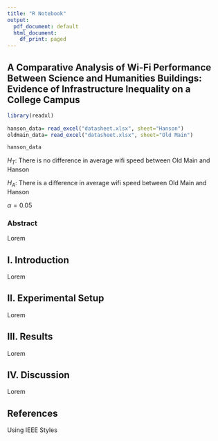 ```yaml
---
title: "R Notebook"
output:
  pdf_document: default
  html_document:
    df_print: paged
---
```


## A Comparative Analysis of Wi-Fi Performance Between Science and Humanities Buildings: Evidence of Infrastructure Inequality on a College Campus

```r
library(readxl)
 
hanson_data= read_excel("datasheet.xlsx", sheet="Hanson")
oldmain_data= read_excel("datasheet.xlsx", sheet="Old Main")

hanson_data
```

$H_T$: There is no difference in average wifi speed between Old Main and Hanson

$H_A$: There is a difference in average wifi speed between Old Main and Hanson

$\alpha=0.05$

### Abstract

Lorem

## I. Introduction
Lorem

## II. Experimental Setup
Lorem

## III. Results
Lorem

## IV. Discussion
Lorem

## References
Using IEEE Styles

